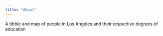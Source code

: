 ```yaml
---
title: "About"
---
```


A tibble and map of people in Los Angeles and their respective degrees of education 
